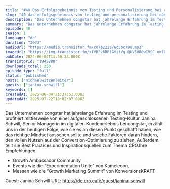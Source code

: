 ```yaml
---
title: "#40 Das Erfolgsgeheimnis von Testing und Personalisierung bei congstar - mit Janina Schwill"
slug: "40-das-erfolgsgeheimnis-von-testing-und-personalisierung-bei-congstar-mit-janina-schwill"
description: "Das Unternehmen congstar hat jahrelange Erfahrung im Testing und profitiert mittlerweile von einer aufgeschlossenen Testing-Kultur. Janina Schwill, Senior Managerin im digitalen Kundenerlebnis bei congstar, erzählt uns in der heutigen Folge, wie sie es an diesen Punkt geschafft haben, wie das richtige Mindset aussehen sollte und welche Faktoren daran hindern, den vollen Nutzen aus der Conversion-Optimierung zu ziehen. Außerdem teilt sie Best Practices und Inspirationsquellen zum Thema CRO.Ihre Empfehlungen:\n\n- Growth Ambassador Community\n- Events wie die “Experimentation Unite\" von Kameleoon,\n- Messen wie die “Growth Marketing Summit” von KonversionsKRAFT\n\n Guest: Janina Schwill URL: https://de.cro.cafe/guest/janina-schwill"
summary: "Das Unternehmen congstar hat jahrelange Erfahrung im Testing und profitiert mittlerweile von einer aufgeschlossenen Testing-Kultur. Janina Schwill, Senior Managerin im digitalen Kundenerlebnis bei congstar, erzählt uns in der heutigen Folge, wie sie es an diesen Punkt geschafft haben, wie das richtige Mindset aussehen sollte und welche Faktoren daran hindern, den vollen Nutzen aus der Conversion-Optimierung zu ziehen. Außerdem teilt sie Best Practices und Inspirationsquellen zum Thema CRO.Ihre Empfehlungen:Growth Ambassador CommunityEvents wie die “Experimentation Unite\" von Kameleoon,Messen wie die “Growth Marketing Summit” von KonversionsKRAFT Guest: Janina Schwill URL: https://de.cro.cafe/guest/janina-schwill"
episode: 40
season: 1
language: "de"
duration: "2033"
audioUrl: "https://media.transistor.fm/c07e222a/6c5bc798.mp3"
imageUrl: "https://img.transistor.fm/xfVR2v6RR1GVitVq-QUV5006wIVSC_nm70tx_DU7wJQ/rs:fill:3000:3000:1/q:60/aHR0cHM6Ly9pbWct/dXBsb2FkLXByb2R1/Y3Rpb24udHJhbnNp/c3Rvci5mbS80YmM2/MjVjODQ5OTRiNDZm/MWE3ZmQ3NTZhYmNh/Y2M5Ni5qcGc.webp"
pubDate: 2024-06-04T11:56:23.000Z
transistorId: "1942880"
downloads_total: 250
episode_type: "full"
status: "published"
hosts: ["michaelwitzenleiter"]
guests: ["janina-schwill"]
keywords: []
createdAt: 2025-06-04T21:37:51.000Z
updatedAt: 2025-07-22T18:02:07.000Z
---
```


Das Unternehmen congstar hat jahrelange Erfahrung im Testing und profitiert mittlerweile von einer aufgeschlossenen Testing-Kultur. Janina Schwill, Senior Managerin im digitalen Kundenerlebnis bei congstar, erzählt uns in der heutigen Folge, wie sie es an diesen Punkt geschafft haben, wie das richtige Mindset aussehen sollte und welche Faktoren daran hindern, den vollen Nutzen aus der Conversion-Optimierung zu ziehen. Außerdem teilt sie Best Practices und Inspirationsquellen zum Thema CRO.Ihre Empfehlungen:

- Growth Ambassador Community
- Events wie die “Experimentation Unite" von Kameleoon,
- Messen wie die “Growth Marketing Summit” von KonversionsKRAFT

 Guest: Janina Schwill URL: https://de.cro.cafe/guest/janina-schwill
